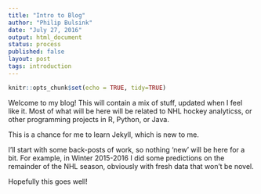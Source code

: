 ```yaml
---
title: "Intro to Blog"
author: "Philip Bulsink"
date: "July 27, 2016"
output: html_document
status: process
published: false
layout: post
tags: introduction
---
```


```r
knitr::opts_chunk$set(echo = TRUE, tidy=TRUE)
```

Welcome to my blog! This will contain a mix of stuff, updated when I feel like it. Most of what will be here will be related to NHL hockey analyticss, or other programming projects in R, Python, or Java. 

This is a chance for me to learn Jekyll, which is new to me. 

I'll start with some back-posts of work, so nothing 'new' will be here for a bit. For example, in Winter 2015-2016 I did some predictions on the remainder of the NHL season, obviously with fresh data that won't be novel. 

Hopefully this goes well!

